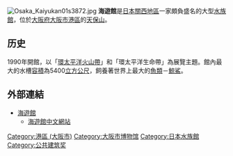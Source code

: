 [[File:Osaka_Kaiyukan01s3872.jpg|thumb]]
'''海遊館'''是[[日本|日本]][[關西地區|關西地區]]一家頗負盛名的大型[[水族館|水族館]]，位於[[大阪府|大阪府]][[大阪市|大阪市]][[港區_(大阪市)|港區]]的[[天保山|天保山]]。

==历史==
1990年開館，以「[[环太平洋火山带|環太平洋火山帶]]」和「環太平洋生命帶」為展覽主題。館內最大的水槽[[容積|容積]]為5400[[立方公尺|立方公尺]]，飼養著世界上最大的[[魚類|魚類]]－[[鯨鯊|鯨鯊]]。

==外部連結==
* [http://www.kaiyukan.com/ 海遊館] {{Wayback|url=http://www.kaiyukan.com/ |date=20210330225959 }}
**[http://www.kaiyukan.com/language/chinese_traditional/ 海遊館中文網站] {{Wayback|url=http://www.kaiyukan.com/language/chinese_traditional/ |date=20210330230119 }}
{{Commonscat|Osaka Aquarium}}

[[Category:港區_(大阪市)|Category:港區 (大阪市)]]
[[Category:大阪市博物馆|Category:大阪市博物馆]]
[[Category:日本水族館|Category:日本水族館]]
[[Category:公共建筑奖|Category:公共建筑奖]]